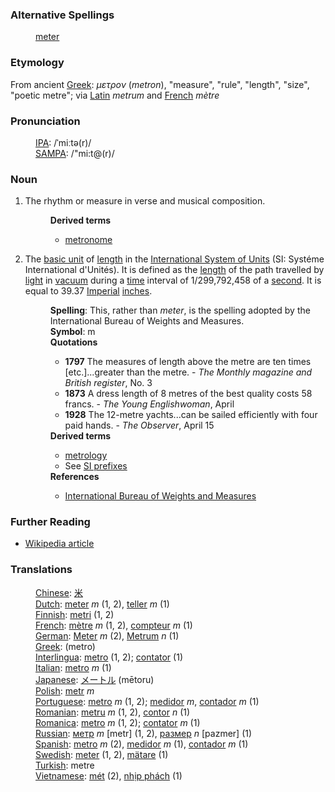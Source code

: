 ===Alternative Spellings===
:[[meter]]
===Etymology===
From ancient [[Greek]]: ''&#956;&#949;&#964;&#961;&#959;&#957;'' (''metron''), "measure", "rule", "length", "size", "poetic metre"; via [[Latin]] ''metrum'' and [[French]] ''mètre''
===Pronunciation===
:[[International Phonetic Alphabet|IPA]]: /ˈmiːtə(r)/
:[[SAMPA]]: /"mi:t@(r)/

===Noun===
#The rhythm or measure in verse and musical composition.
#:'''Derived terms'''
#:*[[metronome]]
#The [[SI base unit|basic unit]] of [[length]] in the [[International System of Units]] (SI: Systéme International d'Unités). It is defined as the [[length]] of the path travelled by [[light]] in [[vacuum]] during a [[time]] interval of 1/299,792,458 of a [[second]]. It is equal to 39.37 [[Imperial]] [[inch]]es.
#:'''Spelling''': This, rather than ''meter'', is the spelling adopted by the International Bureau of Weights and Measures.
#:'''Symbol''': m
#:'''Quotations'''
#:*'''1797''' The measures of length above the metre are ten times [etc.]...greater than the metre. - ''The Monthly magazine and British register'', No. 3
#:*'''1873''' A dress length of 8 metres of the best quality costs 58 francs. - ''The Young Englishwoman'', April
#:*'''1928''' The 12-metre yachts...can be sailed efficiently with four paid hands. - ''The Observer'', April 15
#:'''Derived terms'''
#:*[[metrology]]
#:*See [http://www1.bipm.org/en/si/prefixes.html SI prefixes]
#:'''References'''
#:*[http://www1.bipm.org/en/si/base_units/metre.html International Bureau of Weights and Measures]

===Further Reading===
* [[w:metre|Wikipedia article]]

===Translations===
:[[Chinese]]: [[米]]
:[[Dutch]]: [[meter]] ''m'' (1, 2), [[teller]] ''m'' (1)
:[[Finnish]]: [[metri]] (1, 2)
:[[French]]: [[mètre]] ''m'' (1, 2), [[compteur]] ''m'' (1)
:[[German]]: [[Meter]] ''m'' (2), [[Metrum]] ''n'' (1)
:[[Greek]]: [[ ]] (metro)
:[[Interlingua]]: [[metro]] (1, 2); [[contator]] (1)
:[[Italian]]: [[metro]] ''m'' (1)
:[[Japanese]]: [[メートル]] (mētoru)
:[[Polish]]: [[metr]] ''m''
:[[Portuguese]]: [[metro]] ''m'' (1, 2); [[medidor]] ''m'', [[contador]] ''m'' (1)
:[[Romanian]]: [[metru]] ''m'' (1, 2), [[contor]] ''n'' (1)
:[[Romanica]]: [[metro]] ''m'' (1, 2); [[contator]] ''m'' (1)
:[[Russian]]: [[метр]] ''m'' [metr] (1, 2), [[размер]] ''n'' [pazmer] (1)
:[[Spanish]]: [[metro]] ''m'' (2), [[medidor]] ''m'' (1), [[contador]] ''m'' (1)
:[[Swedish]]: [[meter]] (1, 2), [[mätare]] (1)
:[[Turkish]]: metre
:[[Vietnamese]]: [[mét]] (2), [[nhịp phách]] (1)